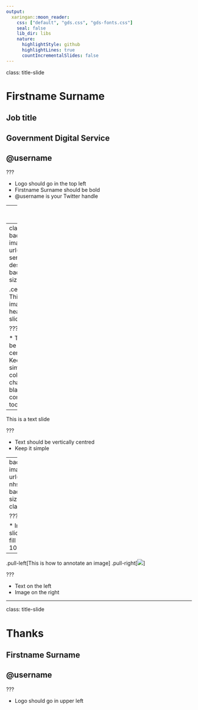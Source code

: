 ```yaml
---
output:
  xaringan::moon_reader:
    css: ["default", "gds.css", "gds-fonts.css"]
    seal: false
    lib_dir: libs
    nature:
      highlightStyle: github
      highlightLines: true
      countIncrementalSlides: false
---
```

class: title-slide

# Firstname Surname

## Job title

## Government Digital Service

## @username

???

* Logo should go in the top left
* Firstname Surname should be bold
* @username is your Twitter handle

---
class: inverse

.center[# This is a heading slide]

???

* Text should be vertically centred
* Keep it simple

---
class: inverse
background-image: url("img/gds-service-design.jpg")
background-size: cover

.center[# This is an image heading slide]

???

* Text should be vertically centred
* Keep it simple
* Text colour can be changed to black if the contrast is too poor

---

This is a text slide

???

* Text should be vertically centred
* Keep it simple

---
background-image: url("img/gds-nhs.jpg")
background-size: cover
class: inverse

???

* Image slides should fill the screen 100%

---

.pull-left[This is how to annotate an image]
.pull-right[![](img/gds-blog-bold.jpg)]

???

* Text on the left
* Image on the right

---
class: title-slide

# Thanks

## Firstname Surname
## @username

???

* Logo should go in upper left